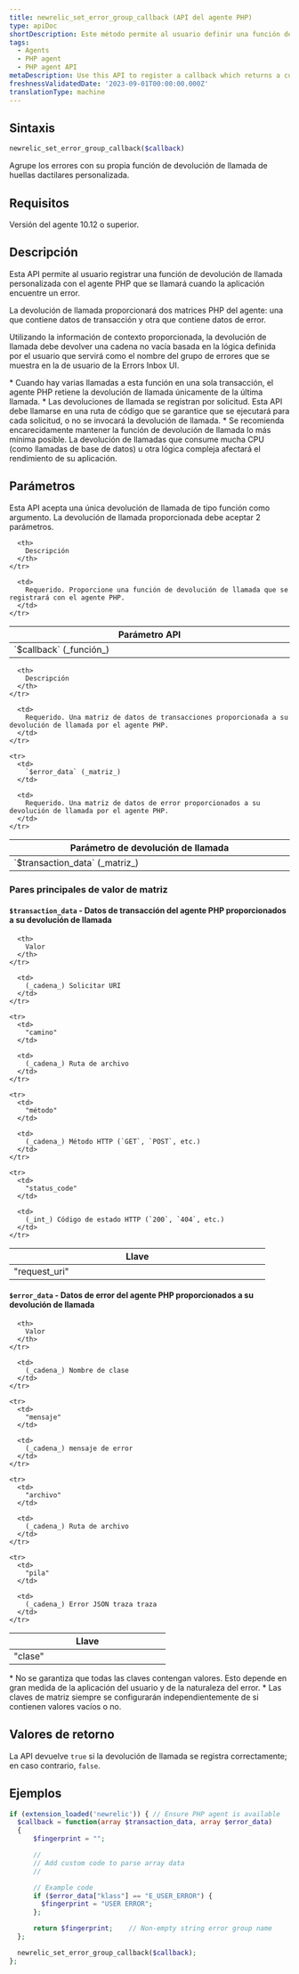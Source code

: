 ```yaml
---
title: newrelic_set_error_group_callback (API del agente PHP)
type: apiDoc
shortDescription: Este método permite al usuario definir una función de devolución de llamada personalizada para generar nombres de grupos de errores.
tags:
  - Agents
  - PHP agent
  - PHP agent API
metaDescription: Use this API to register a callback which returns a custom error group name.
freshnessValidatedDate: '2023-09-01T00:00:00.000Z'
translationType: machine
---
```


## Sintaxis

```php
newrelic_set_error_group_callback($callback)
```

Agrupe los errores con su propia función de devolución de llamada de huellas dactilares personalizada.

## Requisitos

Versión del agente 10.12 o superior.

## Descripción

Esta API permite al usuario registrar una función de devolución de llamada personalizada con el agente PHP que se llamará cuando la aplicación encuentre un error.

La devolución de llamada proporcionará dos matrices PHP del agente: una que contiene datos de transacción y otra que contiene datos de error.

Utilizando la información de contexto proporcionada, la devolución de llamada debe devolver una cadena no vacía basada en la lógica definida por el usuario que servirá como el nombre del grupo de errores que se muestra en la de usuario de la Errors Inbox UI.

<Callout variant="important">
  * Cuando hay varias llamadas a esta función en una sola transacción, el agente PHP retiene la devolución de llamada únicamente de la última llamada.
  * Las devoluciones de llamada se registran por solicitud. Esta API debe llamarse en una ruta de código que se garantice que se ejecutará para cada solicitud, o no se invocará la devolución de llamada.
  * Se recomienda encarecidamente mantener la función de devolución de llamada lo más mínima posible. La devolución de llamadas que consume mucha CPU (como llamadas de base de datos) u otra lógica compleja afectará el rendimiento de su aplicación.
</Callout>

## Parámetros

Esta API acepta una única devolución de llamada de tipo función como argumento. La devolución de llamada proporcionada debe aceptar 2 parámetros.

<table>
  <thead>
    <tr>
      <th width="25%">
        Parámetro API
      </th>

      <th>
        Descripción
      </th>
    </tr>
  </thead>

  <tbody>
    <tr>
      <td>
        `$callback` (_función_)
      </td>

      <td>
        Requerido. Proporcione una función de devolución de llamada que se registrará con el agente PHP.
      </td>
    </tr>
  </tbody>
</table>

<table>
  <thead>
    <tr>
      <th width="25%">
        Parámetro de devolución de llamada
      </th>

      <th>
        Descripción
      </th>
    </tr>
  </thead>

  <tbody>
    <tr>
      <td>
        `$transaction_data` (_matriz_)
      </td>

      <td>
        Requerido. Una matriz de datos de transacciones proporcionada a su devolución de llamada por el agente PHP.
      </td>
    </tr>

    <tr>
      <td>
        `$error_data` (_matriz_)
      </td>

      <td>
        Requerido. Una matriz de datos de error proporcionados a su devolución de llamada por el agente PHP.
      </td>
    </tr>
  </tbody>
</table>

### Pares principales de valor de matriz

#### `$transaction_data` - Datos de transacción del agente PHP proporcionados a su devolución de llamada

<table>
  <thead>
    <tr>
      <th width="25%">
        Llave
      </th>

      <th>
        Valor
      </th>
    </tr>
  </thead>

  <tbody>
    <tr>
      <td>
        "request_uri"
      </td>

      <td>
        (_cadena_) Solicitar URI
      </td>
    </tr>

    <tr>
      <td>
        "camino"
      </td>

      <td>
        (_cadena_) Ruta de archivo
      </td>
    </tr>

    <tr>
      <td>
        "método"
      </td>

      <td>
        (_cadena_) Método HTTP (`GET`, `POST`, etc.)
      </td>
    </tr>

    <tr>
      <td>
        "status_code"
      </td>

      <td>
        (_int_) Código de estado HTTP (`200`, `404`, etc.)
      </td>
    </tr>
  </tbody>
</table>

#### `$error_data` - Datos de error del agente PHP proporcionados a su devolución de llamada

<table>
  <thead>
    <tr>
      <th width="25%">
        Llave
      </th>

      <th>
        Valor
      </th>
    </tr>
  </thead>

  <tbody>
    <tr>
      <td>
        "clase"
      </td>

      <td>
        (_cadena_) Nombre de clase
      </td>
    </tr>

    <tr>
      <td>
        "mensaje"
      </td>

      <td>
        (_cadena_) mensaje de error
      </td>
    </tr>

    <tr>
      <td>
        "archivo"
      </td>

      <td>
        (_cadena_) Ruta de archivo
      </td>
    </tr>

    <tr>
      <td>
        "pila"
      </td>

      <td>
        (_cadena_) Error JSON traza traza
      </td>
    </tr>
  </tbody>
</table>

<Callout variant="important">
  * No se garantiza que todas las claves contengan valores. Esto depende en gran medida de la aplicación del usuario y de la naturaleza del error.
  * Las claves de matriz siempre se configurarán independientemente de si contienen valores vacíos o no.
</Callout>

## Valores de retorno

La API devuelve `true` si la devolución de llamada se registra correctamente; en caso contrario, `false`.

## Ejemplos

```php
if (extension_loaded('newrelic')) { // Ensure PHP agent is available
  $callback = function(array $transaction_data, array $error_data)
  {
      $fingerprint = "";

      //
      // Add custom code to parse array data
      //

      // Example code
      if ($error_data["klass"] == "E_USER_ERROR") {
        $fingerprint = "USER ERROR";
      };

      return $fingerprint;    // Non-empty string error group name
  };

  newrelic_set_error_group_callback($callback);
};
```
